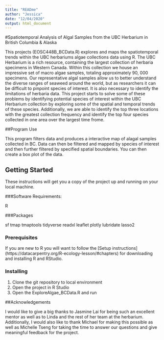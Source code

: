 ```yaml
---
title: "READme"
author: "Jessica"
date: "12/04/2020"
output: html_document
---
```


#Spatiotemporal Analysis of Algal Samples from the UBC Herbarium in British Columbia & Alaska 

This projects (EOSC448B_BCData.R) explores and maps the spatiotemporal trends within the UBC herbariums algae collections data using R. The UBC Herbarium is a rich resource, containing the largest collection of herbaria specimens in Western Canada. Within this collection we house an impressive set of macro algae samples, totaling approximately 90, 000 specimens. Our representative algal samples allow us to better understand the diverse ranges of seaweed around the world, but as researchers it can be difficult to pinpoint species of interest. It is also necessary to identify the limitations of herbaria data. This project starts to solve some of these problems by identifying potential species of interest within the UBC Herbarium collection by exploring some of the spatial and temporal trends of these species. Additionally, we are able to identify the top three locations with the greatest collection frequency and identify the top four species collected in one area over the largest time frome. 

##Program Use

This program filters data and produces a interactive map of alagal samples collected in BC. Data can then be filtered and mapped by species of interest and then further filtered by specified spatial boundaries. You can then create a box plot of the data. 

## Getting Started

These instructions will get you a copy of the project up and running on your local machine. 

###Software Requirements: 

R

###Packages

sf
tmap
tmaptools
tidyverse
readxl
leaflet
plotly
lubridate
lasso2

### Prerequisites

If you are new to R you will want to follow the [Setup instructions] (https://datacarpentry.org/R-ecology-lesson/#chapters) for downloading and installing R and RStudio. 

### Installing

1. Clone the git repository to local environment 
2. Open the project in R Studio 
3. Open the ExploreAlgae_BCData.R and run 

##Acknowledgements 
 
I would like to give a big thanks to Jasmine Lai for being such an excellent mentor as well as to Linda and the rest of her team at the herbarium. Additionally, I would also like to thank Michael for making this possible as well as Michelle Tseng for taking the time to answer our questions and give meaningful feedback for the project.  
